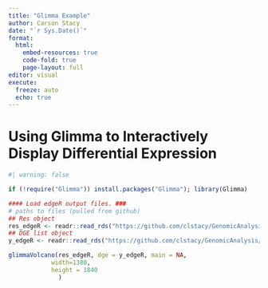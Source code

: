```yaml
---
title: "Glimma Example"
author: Carson Stacy
date: "`r Sys.Date()`"
format:
  html:
    embed-resources: true
    code-fold: true
    page-layout: full
editor: visual
execute:
  freeze: auto
  echo: true
---
```


# Using Glimma to Interactively Display Differential Expression

```r
#| warning: false

if (!require("Glimma")) install.packages("Glimma"); library(Glimma)

#### Load edgeR output files. ###
# paths to files (pulled from github)
## Res object
res_edgeR <- readr::read_rds("https://github.com/clstacy/GenomicAnalysis/raw/main/Data/Msn24_EtOH/DE_genes/edgeR/yeast_res_edgeR.Rds")
## DGE list object
y_edgeR <- readr::read_rds("https://github.com/clstacy/GenomicAnalysis/raw/main/Data/Msn24_EtOH/DE_genes/edgeR/yeast_y_edgeR.Rds")

glimmaVolcano(res_edgeR, dge = y_edgeR, main = NA,
            width=1380, 
            height = 1840
              )
```
